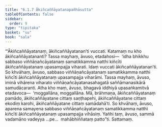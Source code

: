 ```yaml
---
title: "6.1.7 Ākiñcaññāyatanapañhāsutta"
tableOfContents: false
sidebar:
  order: 9
type: "tipitaka"
basket: "su"
book: "sala"
---
```



<DynamicBreadcrumb />

<Division number="338" book="sala" bookNo="13" page="461">

<Paragraph number="1392" book="sala">
“‘Ākiñcaññāyatanaṃ, ākiñcaññāyatanan’ti vuccati. Katamaṃ nu kho ākiñcaññāyatananti? Tassa mayhaṃ, āvuso, etadahosi—  ‘idha bhikkhu sabbaso viññāṇañcāyatanaṃ samatikkamma natthi kiñcīti ākiñcaññāyatanaṃ upasampajja viharati. Idaṃ vuccati ākiñcaññāyatanan’ti. So khvāhaṃ, āvuso, sabbaso viññāṇañcāyatanaṃ samatikkamma natthi kiñcīti ākiñcaññāyatanaṃ upasampajja viharāmi. Tassa mayhaṃ, āvuso, iminā vihārena viharato viññāṇañcāyatanasahagatā saññāmanasikārā samudācaranti.
</Paragraph>

<Paragraph number="1393" book="sala">
Atha kho maṃ, āvuso, bhagavā iddhiyā upasaṅkamitvā etadavoca—  ‘moggallāna, moggallāna. Mā, brāhmaṇa, ākiñcaññāyatanaṃ pamādo, ākiñcaññāyatane cittaṃ saṇṭhapehi, ākiñcaññāyatane cittaṃ ekodiṃ karohi, ākiñcaññāyatane cittaṃ samādahā’ti. So khvāhaṃ, āvuso, aparena samayena sabbaso viññāṇañcāyatanaṃ samatikkamma natthi kiñcīti ākiñcaññāyatanaṃ upasampajja vihāsiṃ. Yañhi taṃ, āvuso, sammā vadamāno vadeyya …pe…  mahābhiññataṃ patto”ti.

</Paragraph>
</Division>

<Paragraph number="1394" type="center" book="sala">
Sattamaṃ.
</Paragraph>